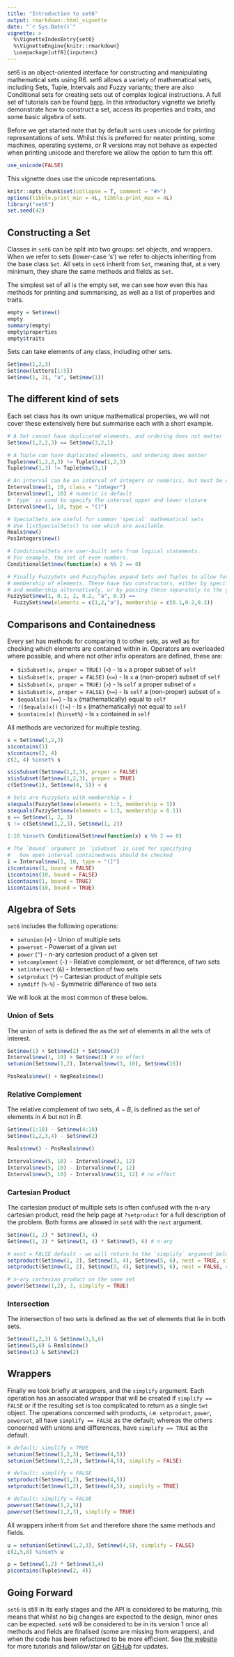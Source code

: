 ```yaml
---
title: "Introduction to set6"
output: rmarkdown::html_vignette
date: "`r Sys.Date()`"
vignette: >
  %\VignetteIndexEntry{set6}
  %\VignetteEngine{knitr::rmarkdown}
  \usepackage[utf8]{inputenc}
---
```


set6 is an object-oriented interface for constructing and manipulating mathematical sets using R6. set6 allows a variety of mathematical sets, including Sets, Tuple, Intervals and Fuzzy variants; there are also Conditional sets for creating sets out of complex logical instructions. A full set of tutorials can be found [here](https://raphaels1.github.io/set6/). In this introductory vignette we briefly demonstrate how to construct a set, access its properties and traits, and some basic algebra of sets.

Before we get started note that by default `set6` uses unicode for printing representations of sets. Whilst this is preferred for neater printing, some machines, operating systems, or R versions may not behave as expected when printing unicode and therefore we allow the option to turn this off.

```r
use_unicode(FALSE)
```

This vignette does use the unicode representations.

```r
knitr::opts_chunk$set(collapse = T, comment = "#>")
options(tibble.print_min = 4L, tibble.print_max = 4L)
library("set6")
set.seed(42)
```

## Constructing a Set

Classes in `set6` can be split into two groups: set objects, and wrappers. When we refer to sets (lower-case 's') we refer to objects inheriting from the base class `Set`. All sets in `set6` inherit from `Set`, meaning that, at a very minimum, they share the same methods and fields as `Set`.

The simplest set of all is the empty set, we can see how even this has methods for printing and summarising, as well as a list of properties and traits.
```r
empty = Set$new()
empty
summary(empty)
empty$properties
empty$traits
```

Sets can take elements of any class, including other sets.
```r
Set$new(1,2,3)
Set$new(letters[1:5])
Set$new(1, 2i, "a", Set$new(1))
```

## The different kind of sets

Each set class has its own unique mathematical properties, we will not cover these extensively here but summarise each with a short example.

```r
# A Set cannot have duplicated elements, and ordering does not matter
Set$new(1,2,2,3) == Set$new(3,2,1)

# A Tuple can have duplicated elements, and ordering does matter
Tuple$new(1,2,2,3) != Tuple$new(1,2,3)
Tuple$new(1,3) != Tuple$new(3,1)

# An interval can be an interval of integers or numerics, but must be continuous
Interval$new(1, 10, class = "integer")
Interval$new(1, 10) # numeric is default
# `type` is used to specify the interval upper and lower closure
Interval$new(1, 10, type = "()") 

# SpecialSets are useful for common 'special' mathematical sets
# Use listSpecialSets() to see which are available.
Reals$new()
PosIntegers$new()

# ConditionalSets are user-built sets from logical statements.
# For example, the set of even numbers.
ConditionalSet$new(function(x) x %% 2 == 0)

# Finally FuzzySets and FuzzyTuples expand Sets and Tuples to allow for partial 
# membership of elements. These have two constructors, either by specifying the elements
# and membership alternatively, or by passing these separately to the given arguments.
FuzzySet$new(1, 0.1, 2, 0.2, "a", 0.3) ==
  FuzzySet$new(elements = c(1,2,"a"), membership = c(0.1,0.2,0.3))
```


## Comparisons and Containedness

Every set has methods for comparing it to other sets, as well as for checking which elements are contained within in. Operators are overloaded where possible, and where not other infix operators are defined, these are:

* `$isSubset(x, proper = TRUE)` (`<`) - Is `x` a proper subset of `self`
* `$isSubset(x, proper = FALSE)` (`<=`) - Is `x` a (non-proper) subset of `self`
* `$isSubset(x, proper = TRUE)` (`>`) - Is `self` a proper subset of `x`
* `$isSubset(x, proper = FALSE)` (`>=`) - Is `self` a (non-proper) subset of `x`
* `$equals(x)` (`==`) - Is `x` (mathematically) equal to `self`
* `!($equals(x))` (`!=`) - Is `x` (mathematically) not equal to `self`
* `$contains(x)` (`%inset%`) - Is `x` contained in `self`


All methods are vectorized for multiple testing.

```r
s = Set$new(1,2,3)
s$contains(1)
s$contains(2, 4)
c(2, 4) %inset% s

s$isSubset(Set$new(1,2,3), proper = FALSE)
s$isSubset(Set$new(1,2,3), proper = TRUE)
c(Set$new(1), Set$new(4, 5)) < s

# Sets are FuzzySets with membership = 1
s$equals(FuzzySet$new(elements = 1:3, membership = 1))
s$equals(FuzzySet$new(elements = 1:3, membership = 0.1))
s == Set$new(1, 2, 3)
s != c(Set$new(1,2,3), Set$new(1, 2))

1:10 %inset% ConditionalSet$new(function(x) x %% 2 == 0)

# The `bound` argument in `isSubset` is used for specifying
#   how open interval containedness should be checked
i = Interval$new(1, 10, type = "(]")
i$contains(1, bound = FALSE)
i$contains(10, bound = FALSE)
i$contains(1, bound = TRUE)
i$contains(10, bound = TRUE)
```

## Algebra of Sets

`set6` includes the following operations:

  * `setunion` (`+`) - Union of multiple sets
  * `powerset` - Powerset of a given set
  * `power` (`^`) - n-ary cartesian product of a given set
  * `setcomplement` (`-`) - Relative complement, or set difference, of two sets
  * `setintersect` (`&`) - Intersection of two sets
  * `setproduct` (`*`) - Cartesian product of multiple sets
  * `symdiff` (`%-%`) - Symmetric difference of two sets

We will look at the most common of these below.

### Union of Sets

The union of sets is defined the as the set of elements in all the sets of interest.

```r
Set$new(1) + Set$new(2) + Set$new(3)
Interval$new(1, 10) + Set$new(1) # no effect
setunion(Set$new(1,2), Interval$new(3, 10), Set$new(16))

PosReals$new() + NegReals$new()
```

### Relative Complement

The relative complement of two sets, $A-B$, is defined as the set of elements in $A$ but not in $B$.

```r
Set$new(1:10) - Set$new(4:10)
Set$new(1,2,3,4) - Set$new(2)

Reals$new() - PosReals$new()

Interval$new(5, 10) - Interval$new(3, 12)
Interval$new(5, 10) - Interval$new(7, 12)
Interval$new(5, 10) - Interval$new(11, 12) # no effect
```

### Cartesian Product

The cartesian product of multiple sets is often confused with the n-ary cartesian product, read the help page at `?setproduct` for a full description of the problem. Both forms are allowed in `set6` with the `nest` argument.

```r
Set$new(1, 2) * Set$new(3, 4)
Set$new(1, 2) * Set$new(3, 4) * Set$new(5, 6) # n-ary

# nest = FALSE default - we will return to the `simplify` argument below
setproduct(Set$new(1, 2), Set$new(3, 4), Set$new(5, 6), nest = TRUE, simplify = TRUE)
setproduct(Set$new(1, 2), Set$new(3, 4), Set$new(5, 6), nest = FALSE, simplify = TRUE)

# n-ary cartesian product on the same set
power(Set$new(1,2), 3, simplify = TRUE)
```

### Intersection

The intersection of two sets is defined as the set of elements that lie in both sets.
```r
Set$new(1,2,3) & Set$new(3,5,6)
Set$new(5,6) & Reals$new()
Set$new(1) & Set$new(2)
```

## Wrappers

Finally we look briefly at wrappers, and the `simplify` argument. 
Each operation has an associated wrapper that will be created if `simplify == FALSE` or if the
resulting set is too complicated to return as a single `Set` object. The operations concerned with
products, i.e. `setproduct`, `power`, `powerset`, all have `simplify == FALSE` as the default; whereas
the others concerned with unions and differences, have `simplify == TRUE` as the default.

```r
# default: simplify = TRUE
setunion(Set$new(1,2,3), Set$new(4,5))
setunion(Set$new(1,2,3), Set$new(4,5), simplify = FALSE)

# default: simplify = FALSE
setproduct(Set$new(1,2), Set$new(4,5))
setproduct(Set$new(1,2), Set$new(4,5), simplify = TRUE)

# default: simplify = FALSE
powerset(Set$new(1,2,3))
powerset(Set$new(1,2,3), simplify = TRUE)
```

All wrappers inherit from `Set` and therefore share the same methods and fields.

```r
u = setunion(Set$new(1,2,3), Set$new(4,5), simplify = FALSE)
c(2,5,8) %inset% u

p = Set$new(1,2) * Set$new(3,4)
p$contains(Tuple$new(2, 4))
```

## Going Forward

`set6` is still in its early stages and the API is considered to be maturing, this means that whilst no big changes are expected to the design, minor ones can be expected. `set6` will be considered to be in its version 1 once all methods and fields are finalised (some are missing from wrappers), and when the code has been refactored to be more efficient. See [the website](https://raphaels1.github.io/set6/) for more tutorials and
follow/star on [GitHub](https://github.com/RaphaelS1/set6) for updates.
 
